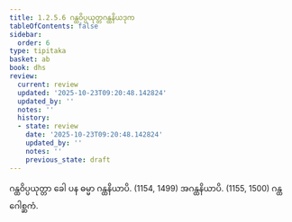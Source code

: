 ```yaml
---
title: 1.2.5.6 ဂန္ထဝိပ္ပယုတ္တဂန္ထနိယဒုက
tableOfContents: false
sidebar:
  order: 6
type: tipitaka
basket: ab
book: dhs
review:
  current: review
  updated: '2025-10-23T09:20:48.142824'
  updated_by: ''
  notes: ''
  history:
  - state: review
    date: '2025-10-23T09:20:48.142824'
    updated_by: ''
    notes: ''
    previous_state: draft
---
```



<ReviewStatus review={frontmatter.review} showDetails={true} />

<HypothesisAnnotation frontmatter={frontmatter} />

<DynamicBreadcrumb />

<Division number="53" book="dhs" e="ch" v="29" p="9">

<Paragraph number="133" book="dhs">
ဂန္ထဝိပ္ပယုတ္တာ ခေါ ပန ဓမ္မာ ဂန္ထနိယာပိ. (<Emphasis>1154, 1499</Emphasis>)
</Paragraph>

<Paragraph number="134" book="dhs">
အဂန္ထနိယာပိ. (<Emphasis>1155, 1500</Emphasis>)

</Paragraph>
</Division>

<Paragraph number="135" type="center" book="dhs">
ဂန္ထဂေါစ္ဆကံ.
</Paragraph>